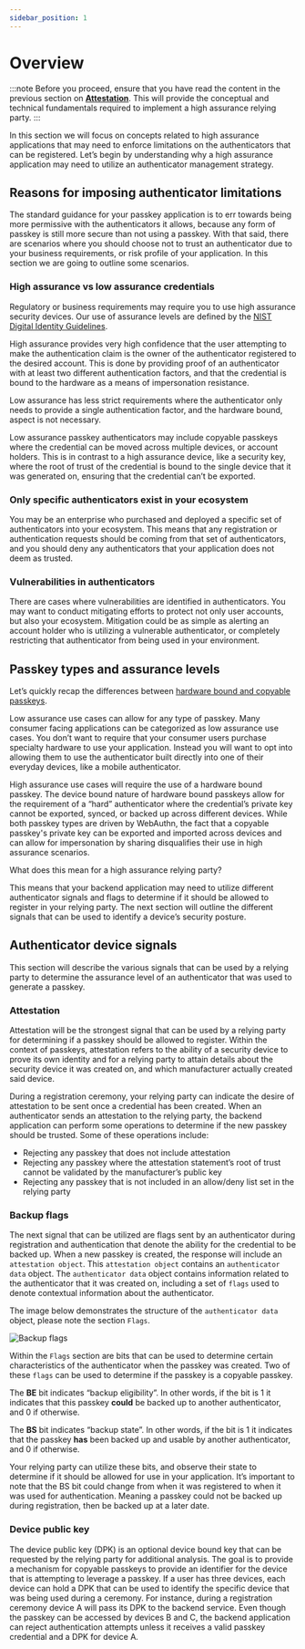 ```yaml
---
sidebar_position: 1
---
```


# Overview

:::note
Before you proceed, ensure that you have read the content in the previous section on [**Attestation**](/docs/category/attestation). This will provide the conceptual and technical fundamentals required to implement a high assurance relying party.
:::

In this section we will focus on concepts related to high assurance applications that may need to enforce limitations on the authenticators that can be registered. Let’s begin by understanding why a high assurance application may need to utilize an authenticator management strategy.

## Reasons for imposing authenticator limitations

The standard guidance for your passkey application is to err towards being more permissive with the authenticators it allows, because any form of passkey is still more secure than not using a passkey. With that said, there are scenarios where you should choose not to trust an authenticator due to your business requirements, or risk profile of your application. In this section we are going to outline some scenarios.

### High assurance vs low assurance credentials

Regulatory or business requirements may require you to use high assurance security devices. Our use of assurance levels are defined by the [NIST Digital Identity Guidelines](https://nvlpubs.nist.gov/nistpubs/SpecialPublications/NIST.SP.800-63-3.pdf).

High assurance provides very high confidence that the user attempting to make the authentication claim is the owner of the authenticator registered to the desired account. This is done by providing proof of an authenticator with at least two different authentication factors, and that the credential is bound to the hardware as a means of impersonation resistance.

Low assurance has less strict requirements where the authenticator only needs to provide a single authentication factor, and the hardware bound, aspect is not necessary.

Low assurance passkey authenticators may include copyable passkeys where the credential can be moved across multiple devices, or account holders. This is in contrast to a high assurance device, like a security key, where the root of trust of the credential is bound to the single device that it was generated on, ensuring that the credential can’t be exported.

### Only specific authenticators exist in your ecosystem

You may be an enterprise who purchased and deployed a specific set of authenticators into your ecosystem. This means that any registration or authentication requests should be coming from that set of authenticators, and you should deny any authenticators that your application does not deem as trusted.

### Vulnerabilities in authenticators

There are cases where vulnerabilities are identified in authenticators. You may want to conduct mitigating efforts to protect not only user accounts, but also your ecosystem. Mitigation could be as simple as alerting an account holder who is utilizing a vulnerable authenticator, or completely restricting that authenticator from being used in your environment.

## Passkey types and assurance levels

Let’s quickly recap the differences between [hardware bound and copyable passkeys](https://yubicolabs.github.io/passkey-workshop/docs/fundamentals/types-of-passkeys).

Low assurance use cases can allow for any type of passkey. Many consumer facing applications can be categorized as low assurance use cases. You don’t want to require that your consumer users purchase specialty hardware to use your application. Instead you will want to opt into allowing them to use the authenticator built directly into one of their everyday devices, like a mobile authenticator.

High assurance use cases will require the use of a hardware bound passkey. The device bound nature of hardware bound passkeys allow for the requirement of a “hard” authenticator where the credential’s private key cannot be exported, synced, or backed up across different devices. While both passkey types are driven by WebAuthn, the fact that a copyable passkey's private key can be exported and imported across devices and can allow for impersonation by sharing disqualifies their use in high assurance scenarios.

What does this mean for a high assurance relying party?

This means that your backend application may need to utilize different authenticator signals and flags to determine if it should be allowed to register in your relying party. The next section will outline the different signals that can be used to identify a device’s security posture.

## Authenticator device signals

This section will describe the various signals that can be used by a relying party to determine the assurance level of an authenticator that was used to generate a passkey.

### Attestation

Attestation will be the strongest signal that can be used by a relying party for determining if a passkey should be allowed to register. Within the context of passkeys, attestation refers to the ability of a security device to prove its own identity and for a relying party to attain details about the security device it was created on, and which manufacturer actually created said device.

During a registration ceremony, your relying party can indicate the desire of attestation to be sent once a credential has been created. When an authenticator sends an attestation to the relying party, the backend application can perform some operations to determine if the new passkey should be trusted. Some of these operations include:

- Rejecting any passkey that does not include attestation
- Rejecting any passkey where the attestation statement’s root of trust cannot be validated by the manufacturer’s public key
- Rejecting any passkey that is not included in an allow/deny list set in the relying party

### Backup flags

The next signal that can be utilized are flags sent by an authenticator during registration and authentication that denote the ability for the credential to be backed up. When a new passkey is created, the response will include an `attestation object`. This `attestation object` contains an `authenticator data` object. The `authenticator data` object contains information related to the authenticator that it was created on, including a set of `flags` used to denote contextual information about the authenticator.

The image below demonstrates the structure of the `authenticator data` object, please note the section `Flags`.

![Backup flags](/img/passkey_flags.jpg)

Within the `Flags` section are bits that can be used to determine certain characteristics of the authenticator when the passkey was created. Two of these `flags` can be used to determine if the passkey is a copyable passkey.

The **BE** bit indicates “backup eligibility”. In other words, if the bit is 1 it indicates that this passkey **could** be backed up to another authenticator, and 0 if otherwise.

The **BS** bit indicates “backup state”. In other words, if the bit is 1 it indicates that the passkey **has** been backed up and usable by another authenticator, and 0 if otherwise.

Your relying party can utilize these bits, and observe their state to determine if it should be allowed for use in your application. It’s important to note that the BS bit could change from when it was registered to when it was used for authentication. Meaning a passkey could not be backed up during registration, then be backed up at a later date.

### Device public key

The device public key (DPK) is an optional device bound key that can be requested by the relying party for additional analysis. The goal is to provide a mechanism for copyable passkeys to provide an identifier for the device that is attempting to leverage a passkey. If a user has three devices, each device can hold a DPK that can be used to identify the specific device that was being used during a ceremony. For instance, during a registration ceremony device A will pass its DPK to the backend service. Even though the passkey can be accessed by devices B and C, the backend application can reject authentication attempts unless it receives a valid passkey credential and a DPK for device A.
